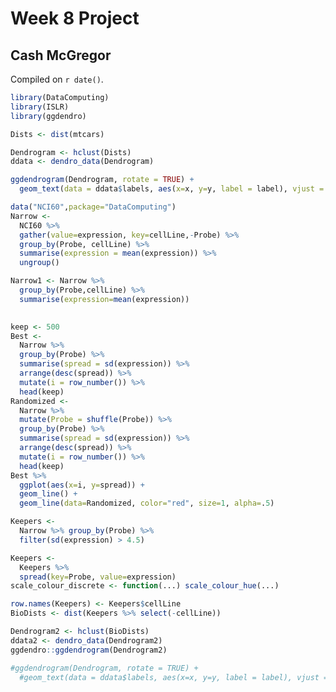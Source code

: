 # Week 8 Project

## Cash McGregor

<!-- leave this material as is -->
Compiled on `r date()`.

```r
library(DataComputing)
library(ISLR)
library(ggdendro)
```
<!-- put your content after this line -->


```r
Dists <- dist(mtcars)

Dendrogram <- hclust(Dists)
ddata <- dendro_data(Dendrogram)

ggdendrogram(Dendrogram, rotate = TRUE) +
  geom_text(data = ddata$labels, aes(x=x, y=y, label = label), vjust = 0)


```


```r
data("NCI60",package="DataComputing")
Narrow <- 
  NCI60 %>%
  gather(value=expression, key=cellLine,-Probe) %>%
  group_by(Probe, cellLine) %>%
  summarise(expression = mean(expression)) %>% 
  ungroup()

```


```r
Narrow1 <- Narrow %>%
  group_by(Probe,cellLine) %>%
  summarise(expression=mean(expression))
  

```


```r
keep <- 500
Best <-
  Narrow %>%
  group_by(Probe) %>%
  summarise(spread = sd(expression)) %>%
  arrange(desc(spread)) %>%
  mutate(i = row_number()) %>%
  head(keep)
Randomized <-
  Narrow %>%
  mutate(Probe = shuffle(Probe)) %>%
  group_by(Probe) %>%
  summarise(spread = sd(expression)) %>%
  arrange(desc(spread)) %>%
  mutate(i = row_number()) %>%
  head(keep)
Best %>% 
  ggplot(aes(x=i, y=spread)) + 
  geom_line() +
  geom_line(data=Randomized, color="red", size=1, alpha=.5)


```

```r
Keepers <-
  Narrow %>% group_by(Probe) %>%
  filter(sd(expression) > 4.5)
```

```r
Keepers <-
  Keepers %>%
  spread(key=Probe, value=expression)
scale_colour_discrete <- function(...) scale_colour_hue(...)


```


```r
row.names(Keepers) <- Keepers$cellLine
BioDists <- dist(Keepers %>% select(-cellLine))
```

```r
Dendrogram2 <- hclust(BioDists)
ddata2 <- dendro_data(Dendrogram2)
ggdendro::ggdendrogram(Dendrogram2)

#ggdendrogram(Dendrogram, rotate = TRUE) +
  #geom_text(data = ddata$labels, aes(x=x, y=y, label = label), vjust = 0)

```